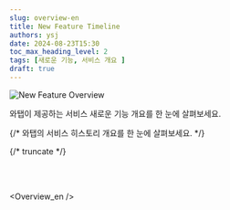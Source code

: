 ```yaml
---
slug: overview-en
title: New Feature Timeline
authors: ysj
date: 2024-08-23T15:30
toc_max_heading_level: 2
tags: [새로운 기능, 서비스 개요 ]
draft: true
---
```




![New Feature Overview](/img/changelog/new_feature_overview_txt.png)

와탭이 제공하는 서비스 새로운 기능 개요를 한 눈에 살펴보세요.

{/* 와탭의 서비스 히스토리 개요를 한 눈에 살펴보세요. */}

{/* truncate */}

<br/>
<br/>

<div class='history_overview' id='overview_test'>

<CustomListItem>

<ChangelogComponent3>


<Overview_en /> 

</ChangelogComponent3>

</CustomListItem>


</div>